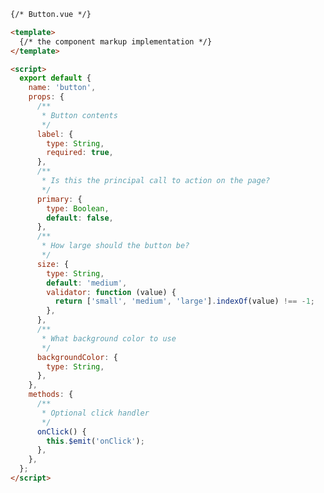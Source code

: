 ```html
{/* Button.vue */}

<template>
  {/* the component markup implementation */}
</template>

<script>
  export default {
    name: 'button',
    props: {
      /**
       * Button contents
       */
      label: {
        type: String,
        required: true,
      },
      /**
       * Is this the principal call to action on the page?
       */
      primary: {
        type: Boolean,
        default: false,
      },
      /**
       * How large should the button be?
       */
      size: {
        type: String,
        default: 'medium',
        validator: function (value) {
          return ['small', 'medium', 'large'].indexOf(value) !== -1;
        },
      },
      /**
       * What background color to use
       */
      backgroundColor: {
        type: String,
      },
    },
    methods: {
      /**
       * Optional click handler
       */
      onClick() {
        this.$emit('onClick');
      },
    },
  };
</script>
```
